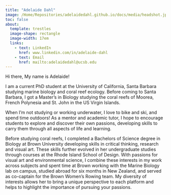 ```yaml
---
title: "Adelaide Dahl"
image: /Home/Repositories/adelaidedahl.github.io/docs/media/headshot.jpeg
toc: false
about: 
  template: trestles
  image-shape: rectangle
  image-width: 17em
  links:
    - text: LinkedIn
      href: www.linkedin.com/in/adelaide-dahl
    - text: Email
      href: mailto:adelaidedahl@ucsb.edu
---
```


Hi there, My name is Adelaide!

I am a current PhD student at the University of California, Santa Barbara studying marine biology and coral reef ecology. Before coming to Santa Barbara, I got a Master's in Biology studying the coral reefs of Moorea, French Polynesia and St. John in the US Virgin Islands.

When I'm not studying or working underwater, I love to bike and ski, and spend time outdoors! As a mentor and academic tutor, I hope to encourage students to explore and discover their own passions, developing skills to carry them through all aspects of life and learning.

Before studying coral reefs, I completed a Bachelors of Science degree in Biology at Brown University developing skills in critical thinking, research and visual art. These skills further evolved in her undergraduate studies through courses at the Rhode Island School of Design. With passions for visual art and environmental science, I combine these interests in my work across subjects and spent time at Brown working with the Marine Biology lab on campus, studied abroad for six months in New Zealand, and served as co-captain for the Brown Women’s Rowing team. My diversity of interests allows her to bring a unique perspective to each platform and helps to highlight the importance of pursuing your passions.
